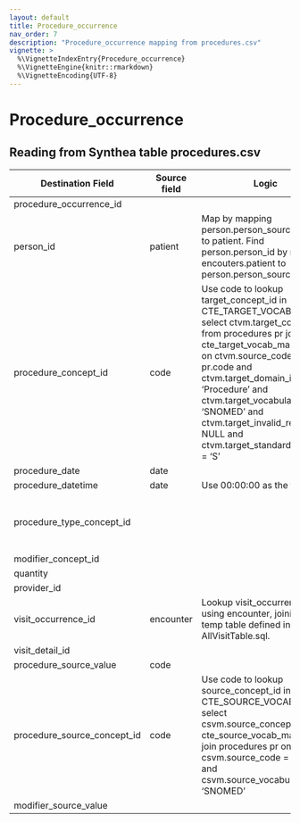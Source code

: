 ```yaml
---
layout: default
title: Procedure_occurrence
nav_order: 7
description: "Procedure_occurrence mapping from procedures.csv"
vignette: >
  %\VignetteIndexEntry{Procedure_occurrence}
  %\VignetteEngine{knitr::rmarkdown}
  %\VignetteEncoding{UTF-8}
---
```


# Procedure_occurrence

## Reading from Synthea table procedures.csv

| Destination Field | Source field | Logic | Comment field |
| --- | --- | --- | --- |
| procedure_occurrence_id |  |  |  |
| person_id | patient | Map by mapping person.person_source_value to patient.  Find person.person_id by mapping encouters.patient to person.person_source_value. |  |
| procedure_concept_id | code | Use code to lookup target_concept_id in CTE_TARGET_VOCAB_MAP:    select ctvm.target_concept_id    from procedures pr     join cte_target_vocab_map ctvm       on ctvm.source_code              = pr.code     and ctvm.target_domain_id       = 'Procedure'     and ctvm.target_vocabulary_id = 'SNOMED'     and ctvm.target_invalid_reason is NULL     and ctvm.target_standard_concept = 'S' |  |
| procedure_date | date |  |  |
| procedure_datetime | date | Use 00:00:00 as the time. |  |
| procedure_type_concept_id |  |  | Use concept_id 38000275 for all records. |
| modifier_concept_id |  |  |  |
| quantity |  |  |  |
| provider_id |  |  |  |
| visit_occurrence_id | encounter | Lookup visit_occurrence_id using encounter, joining to temp table defined in AllVisitTable.sql. |  |
| visit_detail_id |  |  |  |
| procedure_source_value | code |  |  |
| procedure_source_concept_id | code | Use code to lookup source_concept_id in CTE_SOURCE_VOCAB_MAP:     select csvm.source_concept_id     from cte_source_vocab_map csvm      join procedures pr        on csvm.source_code                 = pr.code      and csvm.source_vocabulary_id  = 'SNOMED' |  |
| modifier_source_value |  |  |  |

